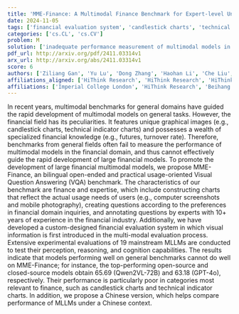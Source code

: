 ```yaml
---
title: 'MME-Finance: A Multimodal Finance Benchmark for Expert-level Understanding and Reasoning'
date: 2024-11-05
tags: ['financial evaluation system', 'candlestick charts', 'technical indicator charts', 'machine learning language models', 'financial models', 'Visual Question Answering', 'multimodal benchmarks']
categories: ['cs.CL', 'cs.CV']
problem: M
solution: ['inadequate performance measurement of multimodal models in the financial domain']
pdf_url: http://arxiv.org/pdf/2411.03314v1
arx_url: http://arxiv.org/abs/2411.03314v1
score: 6
authors: ['Ziliang Gan', 'Yu Lu', 'Dong Zhang', 'Haohan Li', 'Che Liu', 'Jian Liu', 'Ji Liu', 'Haipang Wu', 'Chaoyou Fu', 'Zenglin Xu', 'Rongjunchen Zhang', 'Yong Dai']
affiliations_aligned: ['HiThink Research', 'HiThink Research', 'HiThink Research', 'HiThink Research', 'Imperial College London', 'Beihang', 'HiThink Research', 'HiThink Research', 'Nanjing', 'Fudan University', 'HiThink Research', 'HiThink Research']
affiliations: ['Imperial College London', 'HiThink Research', 'Beihang', 'Nanjing', 'Fudan University']
---
```



In recent years, multimodal benchmarks for general domains have guided the rapid development of multimodal models on general tasks. However, the financial field has its peculiarities. It features unique graphical images (e.g., candlestick charts, technical indicator charts) and possesses a wealth of specialized financial knowledge (e.g., futures, turnover rate). Therefore, benchmarks from general fields often fail to measure the performance of multimodal models in the financial domain, and thus cannot effectively guide the rapid development of large financial models. To promote the development of large financial multimodal models, we propose MME-Finance, an bilingual open-ended and practical usage-oriented Visual Question Answering (VQA) benchmark. The characteristics of our benchmark are finance and expertise, which include constructing charts that reflect the actual usage needs of users (e.g., computer screenshots and mobile photography), creating questions according to the preferences in financial domain inquiries, and annotating questions by experts with 10+ years of experience in the financial industry. Additionally, we have developed a custom-designed financial evaluation system in which visual information is first introduced in the multi-modal evaluation process. Extensive experimental evaluations of 19 mainstream MLLMs are conducted to test their perception, reasoning, and cognition capabilities. The results indicate that models performing well on general benchmarks cannot do well on MME-Finance; for instance, the top-performing open-source and closed-source models obtain 65.69 (Qwen2VL-72B) and 63.18 (GPT-4o), respectively. Their performance is particularly poor in categories most relevant to finance, such as candlestick charts and technical indicator charts. In addition, we propose a Chinese version, which helps compare performance of MLLMs under a Chinese context.
